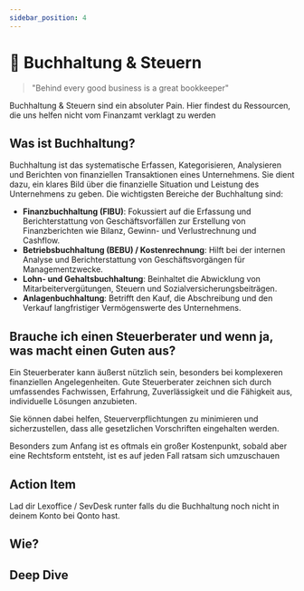 ```yaml
---
sidebar_position: 4
---
```


# 🚮 Buchhaltung & Steuern

> "Behind every good business is a great bookkeeper"

<Admonition type="tip" icon="📍">
  Buchhaltung & Steuern sind ein absoluter Pain. Hier findest du Ressourcen, die
  uns helfen nicht vom Finanzamt verklagt zu werden
</Admonition>

## Was ist Buchhaltung?

Buchhaltung ist das systematische Erfassen, Kategorisieren, Analysieren und Berichten von finanziellen Transaktionen eines Unternehmens. Sie dient dazu, ein klares Bild über die finanzielle Situation und Leistung des Unternehmens zu geben. Die wichtigsten Bereiche der Buchhaltung sind:

- **Finanzbuchhaltung (FIBU)**: Fokussiert auf die Erfassung und Berichterstattung von Geschäftsvorfällen zur Erstellung von Finanzberichten wie Bilanz, Gewinn- und Verlustrechnung und Cashflow.
- **Betriebsbuchhaltung (BEBU) / Kostenrechnung**: Hilft bei der internen Analyse und Berichterstattung von Geschäftsvorgängen für Managementzwecke.
- **Lohn- und Gehaltsbuchhaltung**: Beinhaltet die Abwicklung von Mitarbeitervergütungen, Steuern und Sozialversicherungsbeiträgen.
- **Anlagenbuchhaltung**: Betrifft den Kauf, die Abschreibung und den Verkauf langfristiger Vermögenswerte des Unternehmens.

## Brauche ich einen Steuerberater und wenn ja, was macht einen Guten aus?

Ein Steuerberater kann äußerst nützlich sein, besonders bei komplexeren finanziellen Angelegenheiten. Gute Steuerberater zeichnen sich durch umfassendes Fachwissen, Erfahrung, Zuverlässigkeit und die Fähigkeit aus, individuelle Lösungen anzubieten.

Sie können dabei helfen, Steuerverpflichtungen zu minimieren und sicherzustellen, dass alle gesetzlichen Vorschriften eingehalten werden.

Besonders zum Anfang ist es oftmals ein großer Kostenpunkt, sobald aber eine Rechtsform entsteht, ist es auf jeden Fall ratsam sich umzuschauen

## Action Item

Lad dir Lexoffice / SevDesk runter falls du die Buchhaltung noch nicht in deinem Konto bei Qonto hast.

## Wie?

<Tooltipp
  toolName="Lexoffice"
  toolDescription="Geht darum, dass du einen Ort für Belege und Rechnungen hast."
  toolSource="https://www.lexoffice.de/"
  tutorialSource="https://www.youtube.com/watch?v=QlQd2NkNYSY"
  buttonText="Konto eröffnen"
/>

## Deep Dive
